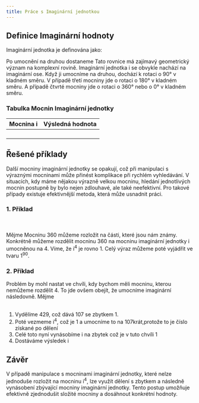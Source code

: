 ```yaml
---
title: Práce s Imaginární jednotkou
---
```



## Definice Imaginární hodnoty
Imaginární jednotka je definována jako: 
<Latex formula="i = \sqrt{-1}" />





Po umocnění na druhou dostaneme 
<Latex formula="i^2 = -1" />
Tato rovnice má zajímavý geometrický význam na komplexní rovině. Imaginární jednotka 
i se obvykle nachází na imaginární ose. Když ji umocníme na druhou, dochází k rotaci o 90° v kladném směru.
V případě třetí mocniny jde o rotaci o 180° v kladném směru. A případě čtvrté mocniny jde o rotaci o 360° nebo o 0° v kladném směru.
### Tabulka Mocnin Imaginární jednotky
| Mocnina i | Výsledná hodnota |
| --- | --- |
| <Latex formula="i^1" /> | <Latex formula="\space \space \space \space i" /> |
| <Latex formula="i^2" /> | <Latex formula="-1" /> |
| <Latex formula="i^3" /> | <Latex formula="-i" /> |
| <Latex formula="i^4" /> | <Latex formula="\space \space \space 1" /> |
## Řešené příklady
Další mocniny imaginární jednotky se opakují, což při manipulaci s výraznými mocninami může přinést komplikace při rychlém vyhledávání.
V situacích, kdy máme nějakou výrazně velkou mocninu, hledání jednotlivých mocnin postupně by bylo nejen zdlouhavé, ale také neefektivní.
Pro takové případy existuje efektivnější metoda, která může usnadnit práci.
### 1. Příklad
<br></br>Mějme
<Latex formula="i^{360}" />
Mocninu 360 můžeme rozložit na části, které jsou nám známy. Konkrétně můžeme rozdělit mocninu 360 na mocninu imaginární jednotky i umocněnou na 4. Víme, že i<sup>4</sup> je rovno 1. Celý výraz můžeme poté vyjádřit ve tvaru 1<sup>90</sup>.
<Latex formula="(i^{4})^{90}" />
<Latex formula="(1)^{90} = 1" />
### 2. Příklad
Problém by mohl nastat ve chvíli, kdy bychom měli mocninu, kterou nemůžeme rozdělit 4. To jde ovšem obejít, že umocníme imaginární následovně.
Mějme <br></br>
<Latex formula="i^{429}" />
1. Vydělíme 429, což dává 107 se zbytkem 1.
2. Poté vezmeme i<sup>4</sup>, což je 1 a umocníme to na 107krát,protože to je číslo získané po dělení 
3. Celé toto nyní vynásobíme i na zbytek což je v tuto chvíli 1 
4. Dostáváme výsledek i
<Latex formula="(i^{4})^{107} \cdot i^1" />
<Latex formula="i^1 = i " />

## Závěr
V případě manipulace s mocninami imaginární jednotky, které nelze jednoduše rozložit na mocninu i<sup>4</sup>, lze využít dělení s zbytkem a následně vynásobení zbývající mocniny imaginární jednotky.
Tento postup umožňuje efektivně zjednodušit složité mocniny a dosáhnout konkrétní hodnoty.